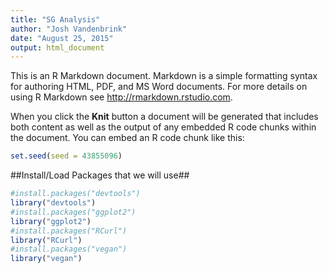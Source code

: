 ```yaml
---
title: "SG Analysis"
author: "Josh Vandenbrink"
date: "August 25, 2015"
output: html_document
---
```


This is an R Markdown document. Markdown is a simple formatting syntax for authoring HTML, PDF, and MS Word documents. For more details on using R Markdown see <http://rmarkdown.rstudio.com>.

When you click the **Knit** button a document will be generated that includes both content as well as the output of any embedded R code chunks within the document. You can embed an R code chunk like this:

```r
set.seed(seed = 43855096)
```


##Install/Load Packages that we will use##


```r
#install.packages("devtools")
library("devtools")
#install.packages("ggplot2")
library("ggplot2")
#install.packages("RCurl")
library("RCurl")
#install.packages("vegan")
library("vegan")
```